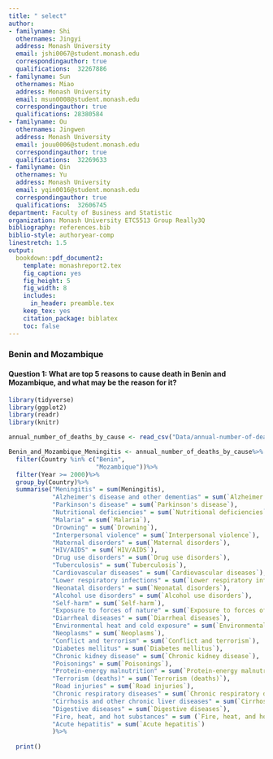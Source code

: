 ```yaml
---
title: " select"
author:
- familyname: Shi
  othernames: Jingyi
  address: Monash University
  email: jshi0067@student.monash.edu
  correspondingauthor: true
  qualifications:  32267886
- familyname: Sun
  othernames: Miao
  address: Monash University
  email: msun0008@student.monash.edu
  correspondingauthor: true
  qualifications: 28380584
- familyname: Ou
  othernames: Jingwen
  address: Monash University
  email: jouu0006@student.monash.edu
  correspondingauthor: true
  qualifications:  32269633
- familyname: Qin
  othernames: Yu
  address: Monash University
  email: yqin0016@student.monash.edu
  correspondingauthor: true
  qualifications:  32606745
department: Faculty of Business and Statistic
organization: Monash University ETC5513 Group Really3Q
bibliography: references.bib
biblio-style: authoryear-comp
linestretch: 1.5
output:
  bookdown::pdf_document2:
    template: monashreport2.tex
    fig_caption: yes
    fig_height: 5
    fig_width: 8
    includes:
      in_header: preamble.tex
    keep_tex: yes
    citation_package: biblatex
    toc: false
---
```


### Benin and Mozambique

#### Question 1: What are top 5 reasons to cause death in Benin and Mozambique, and what may be the reason for it?
```r
library(tidyverse)
library(ggplot2)
library(readr)
library(knitr)
```

```r
annual_number_of_deaths_by_cause <- read_csv("Data/annual-number-of-deaths-by-cause.csv")
```

```r
Benin_and_Mozambique_Meningitis <- annual_number_of_deaths_by_cause%>%
  filter(Country %in% c("Benin",
                        "Mozambique"))%>%
  filter(Year >= 2000)%>%
  group_by(Country)%>%
  summarise("Meningitis" = sum(Meningitis), 
            "Alzheimer's disease and other dementias" = sum(`Alzheimer's disease and other dementias`),
            "Parkinson's disease" = sum(`Parkinson's disease`),
            "Nutritional deficiencies" = sum(`Nutritional deficiencies`),
            "Malaria" = sum(`Malaria`),
            "Drowning" = sum(`Drowning`),
            "Interpersonal violence" = sum(`Interpersonal violence`),
            "Maternal disorders" = sum(`Maternal disorders`),
            "HIV/AIDS" = sum(`HIV/AIDS`),
            "Drug use disorders" = sum(`Drug use disorders`),
            "Tuberculosis" = sum(`Tuberculosis`),
            "Cardiovascular diseases" = sum(`Cardiovascular diseases`),
            "Lower respiratory infections" = sum(`Lower respiratory infections`),
            "Neonatal disorders" = sum(`Neonatal disorders`),
            "Alcohol use disorders" = sum(`Alcohol use disorders`),
            "Self-harm" = sum(`Self-harm`),
            "Exposure to forces of nature" = sum(`Exposure to forces of nature`),
            "Diarrheal diseases" = sum(`Diarrheal diseases`),
            "Environmental heat and cold exposure" = sum(`Environmental heat and cold exposure`),
            "Neoplasms" = sum(`Neoplasms`),
            "Conflict and terrorism" = sum(`Conflict and terrorism`),
            "Diabetes mellitus" = sum(`Diabetes mellitus`),
            "Chronic kidney disease" = sum(`Chronic kidney disease`),
            "Poisonings" = sum(`Poisonings`),
            "Protein-energy malnutrition" = sum(`Protein-energy malnutrition`),
            "Terrorism (deaths)" = sum(`Terrorism (deaths)`),
            "Road injuries" = sum(`Road injuries`),
            "Chronic respiratory diseases" = sum(`Chronic respiratory diseases`),
            "Cirrhosis and other chronic liver diseases" = sum(`Cirrhosis and other chronic liver diseases`),
            "Digestive diseases" = sum(`Digestive diseases`),
            "Fire, heat, and hot substances" = sum (`Fire, heat, and hot substances`),
            "Acute hepatitis" = sum(`Acute hepatitis`)
            )%>%
  
  print()


```

